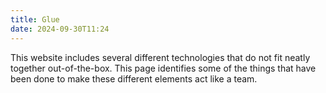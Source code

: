 ```yaml
---
title: Glue
date: 2024-09-30T11:24
---
```


This website includes several different technologies that do not fit
neatly together out-of-the-box. This page identifies some of the
things that have been done to make these different elements act like a team.

<CopyStyles/>
<BlogTruncation/>
<Webpack/>
